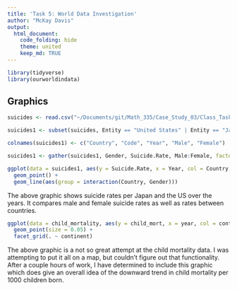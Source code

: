 ```yaml
---
title: 'Task 5: World Data Investigation'
author: "McKay Davis"
output: 
  html_document:
    code_folding: hide
    theme: united
    keep_md: TRUE
---
```


```r
library(tidyverse)
library(ourworldindata)
```

## Graphics


```r
suicides <- read.csv("~/Documents/git/Math_335/Case_Study_03/Class_Task_05/male-and-female-suicide-rate.csv", header = TRUE)

suicides1 <- subset(suicides, Entity == "United States" | Entity == "Japan")

colnames(suicides1) <- c("Country", "Code", "Year", "Male", "Female")

suicides1 <- gather(suicides1, Gender, Suicide.Rate, Male:Female, factor_key=TRUE)

ggplot(data = suicides1, aes(y = Suicide.Rate, x = Year, col = Country, shape = Gender)) +
  geom_point() +
  geom_line(aes(group = interaction(Country, Gender)))

```

The above graphic shows suicide rates per Japan and the US over the years. It compares male and female suicide rates as well as rates between countries.


```r
ggplot(data = child_mortality, aes(y = child_mort, x = year, col = continent)) +
  geom_point(size = 0.05) +
  facet_grid(. ~ continent)
```

The above graphic is a not so great attempt at the child mortality data. I was attempting to put it all on a map, but couldn't figure out that functionality. After a couple hours of work, I have determined to include this graphic which does give an overall idea of the downward trend in child mortality per 1000 children born.
